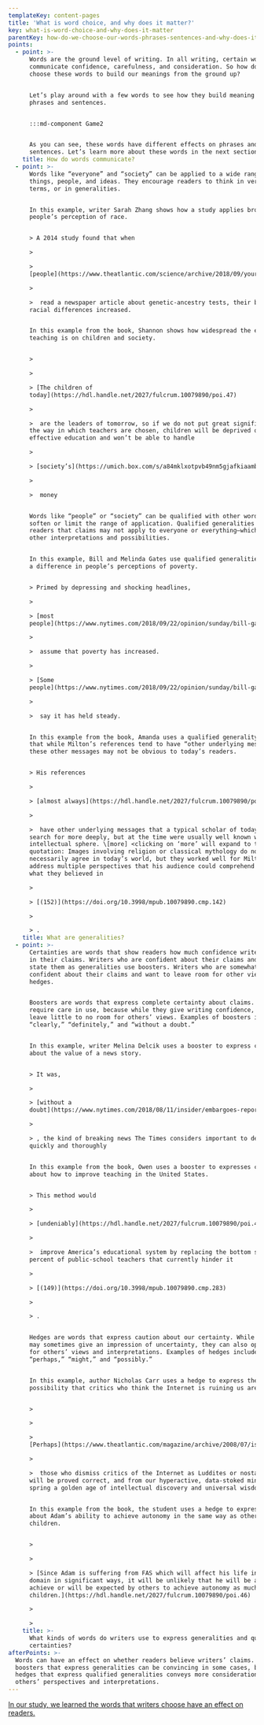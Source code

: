 ```yaml
---
templateKey: content-pages
title: 'What is word choice, and why does it matter?'
key: what-is-word-choice-and-why-does-it-matter
parentKey: how-do-we-choose-our-words-phrases-sentences-and-why-does-it-matter
points:
  - point: >-
      Words are the ground level of writing. In all writing, certain words
      communicate confidence, carefulness, and consideration. So how do writers
      choose these words to build our meanings from the ground up?


      Let’s play around with a few words to see how they build meaning into our
      phrases and sentences.


      :::md-component Game2


      As you can see, these words have different effects on phrases and
      sentences. Let’s learn more about these words in the next section.
    title: How do words communicate?
  - point: >-
      Words like “everyone” and “society” can be applied to a wide range of
      things, people, and ideas. They encourage readers to think in very general
      terms, or in generalities.


      In this example, writer Sarah Zhang shows how a study applies broadly to
      people’s perception of race.


      > A 2014 study found that when 

      >

      >
      [people](https://www.theatlantic.com/science/archive/2018/09/your-dna-is-not-your-culture/571150/)

      >

      >  read a newspaper article about genetic-ancestry tests, their beliefs in
      racial differences increased.


      In this example from the book, Shannon shows how widespread the effect of
      teaching is on children and society.


      >

      >

      > [The children of
      today](https://hdl.handle.net/2027/fulcrum.10079890/poi.47)

      >

      >  are the leaders of tomorrow, so if we do not put great significance on
      the way in which teachers are chosen, children will be deprived of an
      effective education and won’t be able to handle 

      >

      > [society’s](https://umich.box.com/s/a84mklxotpvb49nm5gjafkiaamborbwb)

      >

      >  money


      Words like “people” or “society” can be qualified with other words to
      soften or limit the range of application. Qualified generalities show
      readers that claims may not apply to everyone or everything—which invites
      other interpretations and possibilities.


      In this example, Bill and Melinda Gates use qualified generalities to show
      a difference in people’s perceptions of poverty.


      > Primed by depressing and shocking headlines, 

      >

      > [most
      people](https://www.nytimes.com/2018/09/22/opinion/sunday/bill-gates-melinda-gates-global-poverty.html)

      >

      >  assume that poverty has increased. 

      >

      > [Some
      people](https://www.nytimes.com/2018/09/22/opinion/sunday/bill-gates-melinda-gates-global-poverty.html)

      >

      >  say it has held steady.


      In this example from the book, Amanda uses a qualified generality to show
      that while Milton’s references tend to have “other underlying messages,”
      these other messages may not be obvious to today’s readers.


      > His references 

      >

      > [almost always](https://hdl.handle.net/2027/fulcrum.10079890/poi.50)

      >

      >  have other underlying messages that a typical scholar of today must
      search for more deeply, but at the time were usually well known within the
      intellectual sphere. \[more] <clicking on ‘more’ will expand to the full
      quotation: Images involving religion or classical mythology do not
      necessarily agree in today’s world, but they worked well for Milton to
      address multiple perspectives that his audience could comprehend no matter
      what they believed in 

      >

      > [(152)](https://doi.org/10.3998/mpub.10079890.cmp.142)

      >

      > .
    title: What are generalities?
  - point: >-
      Certainties are words that show readers how much confidence writers have
      in their claims. Writers who are confident about their claims and want to
      state them as generalities use boosters. Writers who are somewhat
      confident about their claims and want to leave room for other views use
      hedges.


      Boosters are words that express complete certainty about claims. They
      require care in use, because while they give writing confidence, they can
      leave little to no room for others’ views. Examples of boosters include
      “clearly,” “definitely,” and “without a doubt.”


      In this example, writer Melina Delcik uses a booster to express certainty
      about the value of a news story.


      > It was, 

      >

      > [without a
      doubt](https://www.nytimes.com/2018/08/11/insider/embargoes-reporting.html)

      >

      > , the kind of breaking news The Times considers important to delve into
      quickly and thoroughly


      In this example from the book, Owen uses a booster to expresses confidence
      about how to improve teaching in the United States.


      > This method would 

      >

      > [undeniably](https://hdl.handle.net/2027/fulcrum.10079890/poi.48)

      >

      >  improve America’s educational system by replacing the bottom six to ten
      percent of public-school teachers that currently hinder it 

      >

      > [(149)](https://doi.org/10.3998/mpub.10079890.cmp.283)

      >

      > .


      Hedges are words that express caution about our certainty. While hedges
      may sometimes give an impression of uncertainty, they can also open space
      for others’ views and interpretations. Examples of hedges include
      “perhaps,” “might,” and “possibly.”


      In this example, author Nicholas Carr uses a hedge to express the
      possibility that critics who think the Internet is ruining us are right.


      >

      >

      >
      [Perhaps](https://www.theatlantic.com/magazine/archive/2008/07/is-google-making-us-stupid/306868/)

      >

      >  those who dismiss critics of the Internet as Luddites or nostalgists
      will be proved correct, and from our hyperactive, data-stoked minds will
      spring a golden age of intellectual discovery and universal wisdom.


      In this example from the book, the student uses a hedge to express doubt
      about Adam’s ability to achieve autonomy in the same way as other
      children.


      >

      >

      > [Since Adam is suffering from FAS which will affect his life in every
      domain in significant ways, it will be unlikely that he will be able to
      achieve or will be expected by others to achieve autonomy as much as other
      children.](https://hdl.handle.net/2027/fulcrum.10079890/poi.46)

      >

      >
    title: >-
      What kinds of words do writers use to express generalities and qualified
      certainties?
afterPoints: >-
  Words can have an effect on whether readers believe writers’ claims. Using
  boosters that express generalities can be convincing in some cases, but using
  hedges that express qualified generalities conveys more considerations for
  others’ perspectives and interpretations.
---
```

[In our study, we learned the words that writers choose have an effect on readers.](https://docs.google.com/document/d/1fwZKewtti8g7JRLXN1FdBxM6mPRvnTN-hwpPjPlpgYo/edit#)
